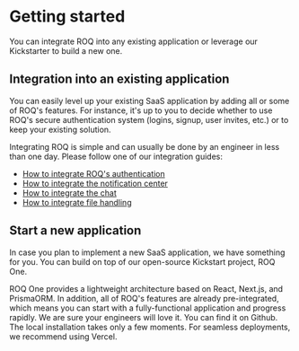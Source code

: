 
# Getting started

You can integrate ROQ into any existing application or leverage our Kickstarter to build a new one.

## Integration into an existing application
You can easily level up your existing SaaS application by adding all or some of ROQ's features. For instance, it's up to
you to decide whether to use ROQ's secure authentication system (logins, signup, user invites, etc.) or to keep your
existing solution.

Integrating ROQ is simple and can usually be done by an engineer in less than one day. Please follow one of our
integration guides:

* [How to integrate ROQ's authentication](/getting-started/with-authentication)
* [How to integrate the notification center](/getting-started/without-authentication)
* [How to integrate the chat](/getting-started/without-authentication)
* [How to integrate file handling](/getting-started/without-authentication)

## Start a new application
In case you plan to implement a new SaaS application, we have something for you. You can build on top of our open-source
Kickstart project, ROQ One.

ROQ One provides a lightweight architecture based on React, Next.js, and PrismaORM. In addition, all of ROQ's features
are already pre-integrated, which means you can start with a fully-functional application and progress rapidly. We are
sure your engineers will love it. You can find it on Github. The local installation takes only a few moments. For
seamless deployments, we recommend using Vercel.


